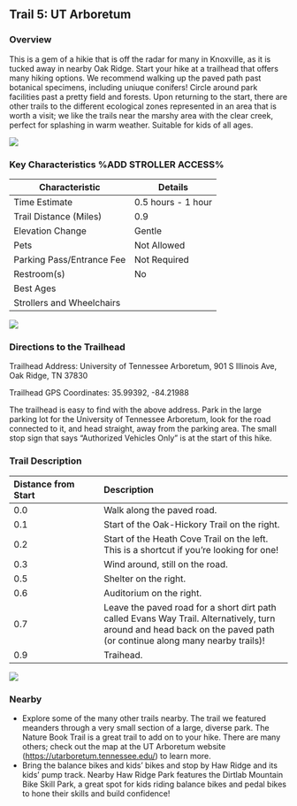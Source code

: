 ## Trail 5: UT Arboretum

### Overview

This is a gem of a hikie that is off the radar for many in Knoxville, as it is tucked away in nearby Oak Ridge. Start your hike at a trailhead that offers many hiking options. We recommend walking up the paved path past botanical specimens, including uniuque conifers! Circle around park facilities past a pretty field and forests. Upon returning to the start, there are other trails to the different ecological zones represented in an area that is worth a visit; we like the trails near the marshy area with the clear creek, perfect for splashing in warm weather. Suitable for kids of all ages.

![](img/trail-05-figure-01.jpg)

### Key Characteristics %ADD STROLLER ACCESS%

| **Characteristic**     | **Details**         |
|-------------------------|---------------------|
| Time Estimate          | 0.5 hours - 1 hour           |
| Trail Distance (Miles) | 0.9                 |
| Elevation Change       | Gentle          |
| Pets                   | Not Allowed         |
| Parking Pass/Entrance Fee | Not Required         |
| Restroom(s)            | No      |
| Best Ages              |                     |
| Strollers and Wheelchairs |                             |

![](maps/trail-05-map.jpeg)

### Directions to the Trailhead

Trailhead Address: University of Tennessee Arboretum, 901 S Illinois Ave, Oak Ridge, TN 37830

Trailhead GPS Coordinates: 35.99392, -84.21988

The trailhead is easy to find with the above address. Park in the large parking lot for the University of Tennessee Arboretum, look for the road connected to it, and head straight, away from the parking area. The small stop sign that says "Authorized Vehicles Only" is at the start of this hike.

### Trail Description

| Distance from Start | Description                                                                                                                                                           |
|:----------------|:-----------------------------------|
| 0.0                 | Walk along the paved road.                                                                                                                                            |
| 0.1                 | Start of the Oak-Hickory Trail on the right.                                                                                                                          |
| 0.2                 | Start of the Heath Cove Trail on the left. This is a shortcut if you're looking for one!                                                                              |
| 0.3                 | Wind around, still on the road.                                                                                                                                       |
| 0.5                 | Shelter on the right.                                                                                                                                                 |
| 0.6                 | Auditorium on the right.                                                                                                                                              |
| 0.7                 | Leave the paved road for a short dirt path called Evans Way Trail. Alternatively, turn around and head back on the paved path (or continue along many nearby trails)! |
| 0.9                 | Traihead.                                                                                                                                                             |

![](img/trail-05-figure-02.jpg)

### Nearby

-   Explore some of the many other trails nearby. The trail we featured meanders through a very small section of a large, diverse park. The Nature Book Trail is a great trail to add on to your hike. There are many others; check out the map at the UT Arboretum website (<https://utarboretum.tennessee.edu/>) to learn more.
-   Bring the balance bikes and kids' bikes and stop by Haw Ridge and its kids' pump track. Nearby Haw Ridge Park features the Dirtlab Mountain Bike Skill Park, a great spot for kids riding balance bikes and pedal bikes to hone their skills and build confidence!
